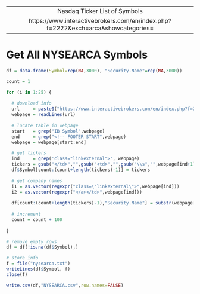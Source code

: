 

-------------------------------------------------------------------------------------------------------
  Nasdaq Ticker List of Symbols
    
    https://www.interactivebrokers.com/en/index.php?f=2222&exch=arca&showcategories=
-------------------------------------------------------------------------------------------------------

# Get All NYSEARCA Symbols
```r
df = data.frame(Symbol=rep(NA,3000), "Security.Name"=rep(NA,3000))

count = 1

for (i in 1:25) {
  
  # download info
  url     = paste0("https://www.interactivebrokers.com/en/index.php?f=2222&exch=arca&showcategories=&p=&cc=&limit=100&page=",i)  
  webpage = readLines(url)
  
  # locate table in webpage
  start   = grep("IB Symbol",webpage)
  end     = grep("<!-- FOOTER START",webpage)
  webpage = webpage[start:end]

  # get tickers
  ind     = grep('class="linkexternal">', webpage)
  tickers = gsub("</td>","",gsub("<td>","",gsub("\\s","",webpage[ind+1])))
  df$Symbol[count:(count+length(tickers)-1)] = tickers
  
  # get company names
  i1 = as.vector(regexpr("class=\"linkexternal\">",webpage[ind]))
  i2 = as.vector(regexpr("</a></td>",webpage[ind]))
  
  df[count:(count+length(tickers)-1),"Security.Name"] = substr(webpage[ind],i1+21,i2-1)
  
  # increment
  count = count + 100
  
}

# remove empty rows
df = df[!is.na(df$Symbol),]

# store info
f = file("nysearca.txt")
writeLines(df$Symbol, f)
close(f)

write.csv(df,"NYSEARCA.csv",row.names=FALSE)
```